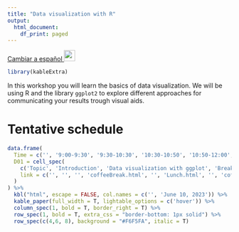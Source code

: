 ```yaml
---
title: "Data visualization with R"
output:
  html_document:
    df_print: paged
---
```


[Cambiar a español ![](img/flag_mx.gif){width="25"}](ES/index.html)

```r
library(kableExtra)
```

In this workshop you will learn the basics of data visualization. We will be using R and the library `ggplot2` to explore different approaches for communicating your results trough visual aids.

<!-- La visualización de datos forma parte escencial de la comunicación en la ciencia. Con los avances tecnológicos en la recolección y disponibilidad de la información, las bases de datos son cada vez más complejas en cuanto a su estructura. Las herramientas tradicionales de visualización de datos estática han sido efectivas para la comunicación de resultados en la ciencia, pero presentan algunas limitaciones al presentar análisis de bases de datos con estructuras jerárquicas espacio-temporales. Herramientas que permiten la interacción con el usuario son cada vez más comunes para ser usadas para la exploración y análisis de datos. El software estadístico R ha sido adoptado por analistas de datos e investigadores en diferentes áreas del conocimiento incluyendo, salud pública y epidemiología. En este curso se discutirán algunos conceptos en estrategias para el desarrollo de aplicaciones web que pueden ser usadas para explorar y presentar resultados con bases de datos complejas. Por medio de laboratorios prácticos, los instructores guían a los participantes para desarrollar sus propias aplicaciones y las puedan desplegar en servidores web con el objetivo de comunicar los resultados de análisis de la información. -->

<!-- # Objectives: -->

<!--   -  -->


<!-- ------------------------------------------------------------------------ -->


<!-- # Requisites -->

<!-- -   Computer -->
<!-- -   [R](https://cloud.r-project.org) -->
<!-- -   [Rstudio](https://www.rstudio.com/products/rstudio/) -->
<!-- -   Basic understanding of the R syntax and interface -->

<!-- ------------------------------------------------------------------------ -->

<!-- # Pre-workshop materials -->

<!-- - [Requisitos](0a_Intro_req.html)\ -->
<!-- - [Intro to R](0b_Intro_to_R.html) -->


# Tentative schedule

```r
data.frame(
  Time = c('', '9:00-9:30', '9:30-10:30', '10:30-10:50', '10:50-12:00', '12:00-13:00', '13:00-14:00', '14:00-14:20', '14:20-15:00'),
  D01 = cell_spec(
    c('Topic', 'Introduction', 'Data visualization with ggplot', 'Break', 'Further customization', 'Lunch', 'Figure arrangements', 'Break', 'Beyond static visualization'), 'html',
    link = c('', '', '', 'coffeeBreak.html', '', 'Lunch.html', '', 'coffeeBreak.html', '')
  )
) %>%
  kbl("html", escape = FALSE, col.names = c('', 'June 10, 2023')) %>%
  kable_paper(full_width = T, lightable_options = c('hover')) %>%
  column_spec(1, bold = T, border_right = T) %>%
  row_spec(1, bold = T, extra_css = "border-bottom: 1px solid") %>%
  row_spec(c(4,6, 8), background = "#F6F5FA", italic = T)
```



<!-- -   Introduccion a ggplot -->
<!-- -   Tipos de graficos -->
<!-- -   Temas y opciones customizacion -->
<!-- -   Intro to ggplot -->
<!--     -   Objetivo de la visualizacion de datos -->
<!--     -   Inspiracion -->
<!--     -   Visualizaciones abstractas? -->
<!-- -   Propiedades de un grafico -->
<!--     -   *Propiedades generales*, titles, axis, labels -->
<!--     -   *Forma*, size vs shape -->
<!--     -   *Color*, categorical vs gradients -->
<!--     -   *Layouts* -->
<!-- -   Tipos de graficos -->
<!--     -   Distribucion -->
<!--         -   Histogramas -->
<!--         -   Boxplot -->
<!--         -   Bubbles -->
<!--         -   Mozaic -->
<!--     -   Correlation -->
<!--         -   Scatterplot -->
<!--         -   Heatmap -->
<!--     -   Ranking -->
<!--         -   Barplot -->
<!--         -   Radar/spider -->
<!--     -   Proportion -->
<!--         -   Doughnut -->
<!--         -   Pie -->
<!--         -   Treemap -->
<!--     -   Time series -->
<!--         -   Line -->
<!--         -   Bars -->
<!--         -   Area -->
<!--     -   Relationship -->
<!--         -   Network -->
<!--         -   Sankey -->
<!-- -   Arrangements -->
<!--     -   Facets -->
<!--     -   ggarrange -->
<!-- -   Dynamics visuals with plotly -->
